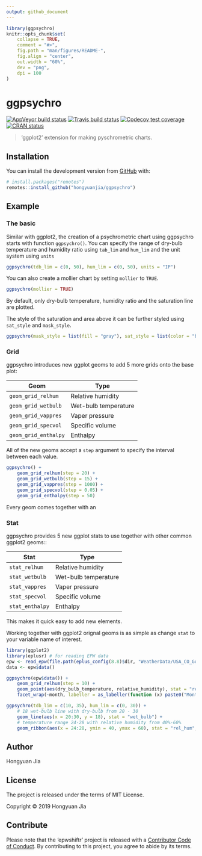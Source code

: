 ```yaml
---
output: github_document
---
```


<!-- README.md is generated from README.Rmd. Please edit that file -->

```r
library(ggpsychro)
knitr::opts_chunk$set(
    collapse = TRUE,
    comment = "#>",
    fig.path = "man/figures/README-",
    fig.align = "center",
    out.width = "60%",
    dev = "png",
    dpi = 100
)
```

# ggpsychro

<!-- badges: start -->
[![AppVeyor build status](https://ci.appveyor.com/api/projects/status/github/hongyuanjia/ggpsychro?branch=master&svg=true)](https://ci.appveyor.com/project/hongyuanjia/ggpsychro)
[![Travis build status](https://travis-ci.com/hongyuanjia/ggpsychro.svg?branch=master)](https://travis-ci.com/hongyuanjia/ggpsychro)
[![Codecov test coverage](https://codecov.io/gh/hongyuanjia/ggpsychro/branch/master/graph/badge.svg)](https://codecov.io/gh/hongyuanjia/ggpsychro?branch=master)
[![CRAN status](https://www.r-pkg.org/badges/version/ggpsychro)](https://CRAN.R-project.org/package=ggpsychro)
<!-- badges: end -->

> 'ggplot2' extension for making pyschrometric charts.

## Installation

<!-- You can install the released version of ggpsychro from [CRAN](https://CRAN.R-project.org) with: -->

<!-- ``` r -->
<!-- install.packages("ggpsychro") -->
<!-- ``` -->

You can install the development version from [GitHub](https://github.com/) with:

``` r
# install.packages("remotes")
remotes::install_github("hongyuanjia/ggpsychro")
```

## Example

### The basic

Similar with ggplot2, the creation of a psychrometric chart using ggpsychro starts with function
`ggpsychro()`. You can specify the range of dry-bulb temperature and humidity
ratio using `tab_lim` and `hum_lim` and the unit system using `units`

```r
ggpsychro(tdb_lim = c(0, 50), hum_lim = c(0, 50), units = "IP")
```

You can also create a mollier chart by setting `mollier` to `TRUE`.

```r
ggpsychro(mollier = TRUE)
```

By default, only dry-bulb temperature, humidity ratio and the saturation line
are plotted.

The style of the saturation and area above it can be further styled using
`sat_style` and `mask_style`.

```r
ggpsychro(mask_style = list(fill = "gray"), sat_style = list(color = "black", linetype = 2))
```

### Grid

ggpsychro introduces new ggplot geoms to add 5 more grids onto the base plot:

| Geom                 | Type                 |
| ---                  | ---                  |
| `geom_grid_relhum`   | Relative humidity    |
| `geom_grid_wetbulb`  | Wet-bulb temperature |
| `geom_grid_vappres`  | Vaper pressure       |
| `geom_grid_specvol`  | Specific volume      |
| `geom_grid_enthalpy` | Enthalpy             |

All of the new geoms accept a `step` argument to specify the interval between
each value.

```r
ggpsychro() +
    geom_grid_relhum(step = 20) +
    geom_grid_wetbulb(step = 15) +
    geom_grid_vappres(step = 1000) +
    geom_grid_specvol(step = 0.05) +
    geom_grid_enthalpy(step = 50)
```

Every geom comes together with an 

### Stat

ggpsychro provides 5 new ggplot stats to use together with other common ggplot2
geoms::

| Stat            | Type                 |
| ---             | ---                  |
| `stat_relhum`   | Relative humidity    |
| `stat_wetbulb`  | Wet-bulb temperature |
| `stat_vappres`  | Vaper pressure       |
| `stat_specvol`  | Specific volume      |
| `stat_enthalpy` | Enthalpy             |

This makes it quick easy to add new elements.

Working together with ggplot2 orignal geoms is as simple as change `stat` to
your variable name of interest.

```r
library(ggplot2)
library(eplusr) # for reading EPW data
epw <- read_epw(file.path(eplus_config(8.8)$dir, "WeatherData/USA_CO_Golden-NREL.724666_TMY3.epw"))
data <- epw$data()

ggpsychro(epw$data()) +
    geom_grid_relhum(step = 10) +
    geom_point(aes(dry_bulb_temperature, relative_humidity), stat = "rel_hum", alpha = 0.1) +
    facet_wrap(~month, labeller = as_labeller(function (x) paste0("Month: ", x)))
```

```r
ggpsychro(tdb_lim = c(10, 35), hum_lim = c(0, 30)) +
    # 18 wet-bulb line with dry-bulb from 20 - 30
    geom_line(aes(x = 20:30, y = 18), stat = "wet_bulb") +
    # temperature range 24-28 with relative humidity from 40%-60%
    geom_ribbon(aes(x = 24:28, ymin = 40, ymax = 60), stat = "rel_hum", fill = "skyblue", color = "black")
```

## Author

Hongyuan Jia

## License

The project is released under the terms of MIT License.

Copyright © 2019 Hongyuan Jia

## Contribute

Please note that the 'epwshiftr' project is released with a
[Contributor Code of Conduct](.github/CODE_OF_CONDUCT.md).
By contributing to this project, you agree to abide by its terms.
